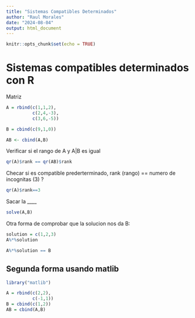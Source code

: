 ```yaml
---
title: "Sistemas Compatibles Determinados"
author: "Raul Morales"
date: "2024-08-04"
output: html_document
---
```


```r
knitr::opts_chunk$set(echo = TRUE)
```

# Sistemas compatibles determinados con R

Matriz
```r
A = rbind(c(1,1,2),
          c(2,4,-3),
          c(3,6,-5))

B = cbind(c(9,1,0))

AB <- cbind(A,B)
```

Verificar si el rango de A y A|B es igual

```r
qr(A)$rank == qr(AB)$rank
```
Checar si es compatible prederterminado, rank (rango) == numero de incognitas (3) ?
```r
qr(A)$rank==3
```

Sacar la ____

```r
solve(A,B)
```

Otra forma de comprobar que la solucion nos da B:
```r
solution = c(1,2,3)
A%*%solution
```

```r
A%*%solution == B
```

## Segunda forma usando matlib
```r
library("matlib")
```
```r
A = rbind(c(2,2),
          c(-1,1))
B = cbind(c(1,2))
AB = cbind(A,B)
```

